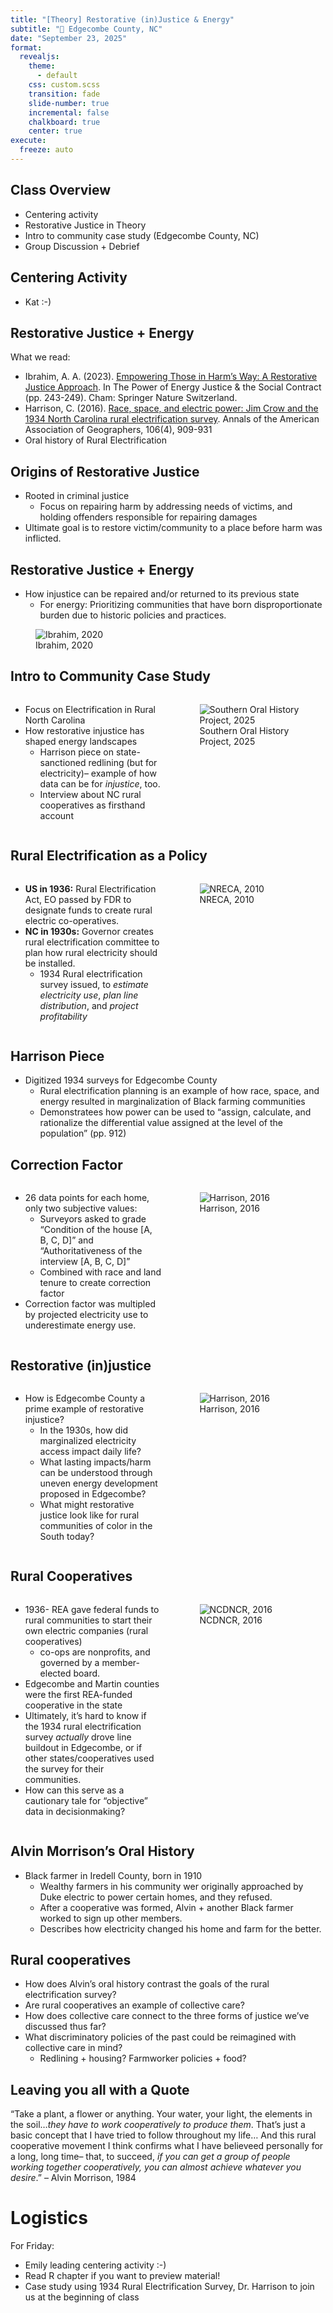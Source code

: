 ```yaml
---
title: "[Theory] Restorative (in)Justice & Energy"
subtitle: "📍 Edgecombe County, NC"
date: "September 23, 2025"
format: 
  revealjs:
    theme:
      - default
    css: custom.scss
    transition: fade
    slide-number: true
    incremental: false 
    chalkboard: true
    center: true
execute:
  freeze: auto
---
```


##  Class Overview 

- Centering activity
- Restorative Justice in Theory
- Intro to community case study (Edgecombe County, NC)
- Group Discussion + Debrief

## Centering Activity
- Kat :-) 

## Restorative Justice + Energy
What we read: 

- Ibrahim, A. A. (2023). [Empowering Those in Harm’s Way: A Restorative Justice Approach](https://drive.google.com/file/d/1Bv0Y5D2vnxD8RV4g6TVOWXwgZ5776j3M/view?usp=drive_link). In The Power of Energy Justice & the Social Contract (pp. 243-249). Cham: Springer Nature Switzerland.
- Harrison, C. (2016). [Race, space, and electric power: Jim Crow and the 1934 North Carolina rural electrification survey](https://drive.google.com/file/d/1dp6uZGXynx23Kmse9aEtzkIzWFtJxJSh/view?usp=drive_link). Annals of the American Association of Geographers, 106(4), 909-931 
- Oral history of Rural Electrification

## Origins of Restorative Justice
- Rooted in criminal justice
  - Focus on repairing harm by addressing needs of victims, and holding offenders responsible for repairing damages 
- Ultimate goal is to restore victim/community to a place before harm was inflicted.

## Restorative Justice + Energy {.smaller}
- How injustice can be repaired and/or returned to its previous state
  - For energy: Prioritizing communities that have born disproportionate burden due to historic policies and practices.

![Ibrahim, 2020](images/restorative_just.png)

## Intro to Community Case Study{.smaller}
::: {.columns}
::: {.column width=50%}
- Focus on Electrification in Rural North Carolina
- How restorative injustice has shaped energy landscapes
  - Harrison piece on state-sanctioned redlining (but for electricity)-- example of how data can be for *injustice*, too. 
  - Interview about NC rural cooperatives as firsthand account
:::
::: {.column width=50%}
![Southern Oral History Project, 2025](images/NC_REA.jpeg)
:::
:::

## Rural Electrification as a Policy {.smaller}
::: {.columns}
::: {.column width=50%}
- **US in 1936:** Rural Electrification Act, EO passed by FDR to designate funds to create rural electric co-operatives.
- **NC in 1930s:** Governor creates rural electrification committee to plan how rural electricity should be installed.
  - 1934 Rural electrification survey issued, to *estimate electricity use*, *plan line distribution*, and *project profitability*
:::
::: {.column width=50%}
![NRECA, 2010](images/REA_ad_NRECA.jpg)
:::
:::

## Harrison Piece {.smaller}
- Digitized 1934 surveys for Edgecombe County
  - Rural electrification planning is an example of how race, space, and energy resulted in marginalization of Black farming communities
  - Demonstratees how power can be used to "assign, calculate, and rationalize the differential value assigned at the level of the population" (pp. 912)

## Correction Factor {.smaller}
::: {.columns}
::: {.column width=50%}
- 26 data points for each home, only two subjective values:
  - Surveyors asked to grade "Condition of the house [A, B, C, D]" and "Authoritativeness of the interview [A, B, C, D]"
  - Combined with race and land tenure to create correction factor 
- Correction factor was multipled by projected electricity use to underestimate energy use. 
:::
::: {.column width=50%}
![Harrison, 2016](images/REA_survey.png)
:::
::: 

## Restorative (in)justice {.smaller}
::: {.columns}
::: {.column width=50%}
- How is Edgecombe County a prime example of restorative injustice?
  - In the 1930s, how did marginalized electricity access impact daily life?
  - What lasting impacts/harm can be understood through uneven energy development proposed in Edgecombe?
  - What might restorative justice look like for rural communities of color in the South today?
:::
::: {.column width=50%}
![Harrison, 2016](images/Survey_map.png)
:::
::: 

## Rural Cooperatives{.smaller}
::: {.columns}
::: {.column width=50%}
- 1936- REA gave federal funds to rural communities to start their own electric companies (rural cooperatives)
  - co-ops are nonprofits, and governed by a member-elected board. 
- Edgecombe and Martin counties were the first REA-funded cooperative in the state
-  Ultimately, it's hard to know if the 1934 rural electrification survey *actually* drove line buildout in Edgecombe, or if other states/cooperatives used the survey for their communities. 
- How can this serve as a cautionary tale for "objective" data in decisionmaking?
:::
::: {.column width=50%}
![NCDNCR, 2016](images/edgecombe.jpg)
:::
::: 

## Alvin Morrison's Oral History
- Black farmer in Iredell County, born in 1910
  - Wealthy farmers in his community wer originally approached by Duke electric to power certain homes, and they refused. 
  - After a cooperative was formed, Alvin + another Black farmer worked to sign up other members. 
  - Describes how electricity changed his home and farm for the better. 

## Rural cooperatives 
- How does Alvin's oral history contrast the goals of the rural electrification survey? 
- Are rural cooperatives an example of collective care? 
- How does collective care connect to the three forms of justice we've discussed thus far?
- What discriminatory policies of the past could be reimagined with collective care in mind? 
  - Redlining + housing? Farmworker policies + food? 

## Leaving you all with a Quote
"Take a plant, a flower or anything. Your water, your light, the elements in the soil...*they have to work cooperatively to produce them*. That's just a basic concept that I have tried to follow throughout my life... And this rural cooperative movement I think confirms what I have believeed personally for a long, long time-- that, to succeed, *if you can get a group of people working together cooperatively, you can almost achieve whatever you desire*." -- Alvin Morrison, 1984

# Logistics
For Friday: 

- Emily leading centering activity :-)
- Read R chapter if you want to preview material!
- Case study using 1934 Rural Electrification Survey, Dr. Harrison to join us at the beginning of class

